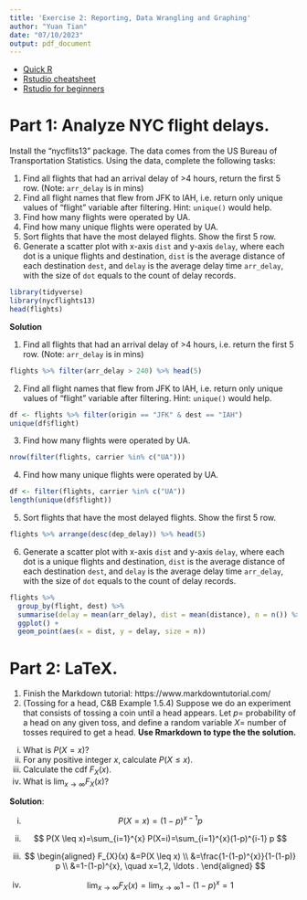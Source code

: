 ```yaml
---
title: 'Exercise 2: Reporting, Data Wrangling and Graphing'
author: "Yuan Tian"
date: "07/10/2023"
output: pdf_document
---
```


- [Quick R](https://www.statmethods.net/r-tutorial/index.html)
- [Rstudio cheatsheet](https://www.rstudio.com/resources/cheatsheets/)
- [Rstudio for beginners](https://education.rstudio.com/learn/beginner/)

# Part 1: Analyze NYC flight delays.   

Install the "nycflits13" package. The data comes from the US Bureau of Transportation Statistics. Using the data, complete the following tasks: 

1. Find all flights that had an arrival delay of >4 hours, return the first 5 row. (Note: `arr_delay` is in mins)
2. Find all flight names that flew from JFK to IAH, i.e. return only unique values of "flight" variable after filtering. Hint: `unique()` would help. 
3. Find how many flights were operated by UA. 
4. Find how many unique flights were operated by UA. 
5. Sort flights that have the most delayed flights. Show the first 5 row. 
6. Generate a scatter plot with x-axis `dist` and y-axis `delay`, where each dot is a unique flights and destination, `dist` is the average distance of each destination `dest`, and `delay` is the average delay time `arr_delay`, with the size of `dot` equals to the count of delay records. 

```r
library(tidyverse)
library(nycflights13)
head(flights)
```

**Solution**

1. Find all flights that had an arrival delay of >4 hours, i.e. return the first 5 row. (Note: `arr_delay` is in mins)

```r
flights %>% filter(arr_delay > 240) %>% head(5)
```

2. Find all flight names that flew from JFK to IAH, i.e. return only unique values of "flight" variable after filtering. Hint: `unique()` would help. 

```r
df <- flights %>% filter(origin == "JFK" & dest == "IAH")
unique(df$flight)
```

3. Find how many flights were operated by UA. 

```r
nrow(filter(flights, carrier %in% c("UA")))
```

4. Find how many unique flights were operated by UA. 

```r
df <- filter(flights, carrier %in% c("UA")) 
length(unique(df$flight))
```

5. Sort flights that have the most delayed flights. Show the first 5 row. 

```r
flights %>% arrange(desc(dep_delay)) %>% head(5)
```

6. Generate a scatter plot with x-axis `dist` and y-axis `delay`, where each dot is a unique flights and destination, `dist` is the average distance of each destination `dest`, and `delay` is the average delay time `arr_delay`, with the size of `dot` equals to the count of delay records. 

```r
flights %>%
  group_by(flight, dest) %>%
  summarise(delay = mean(arr_delay), dist = mean(distance), n = n()) %>%
  ggplot() +
  geom_point(aes(x = dist, y = delay, size = n)) 
```

\clearpage

# Part 2: LaTeX.

1. Finish the Markdown tutorial: https://www.markdowntutorial.com/
2. (Tossing for a head, C&B Example 1.5.4) Suppose we do an experiment that consists of tossing a coin until a head appears. Let $p=$ probability of a head on any given toss, and define a random variable $X=$ number of tosses required to get a head. **Use Rmarkdown to type the the solution.**

  (i) What is $P(X = x)$?
  (ii) For any positive integer $x$, calculate $P(X \leq x)$. 
  (iii) Calculate the cdf $F_{X}(x)$. 
  (iv) What is $\lim _{x \rightarrow \infty} F_{X}(x)$? 
  
**Solution**:

(i) 
$$
P(X=x)=(1-p)^{x-1} p
$$

(ii) 
$$
P(X \leq x)=\sum_{i=1}^{x} P(X=i)=\sum_{i=1}^{x}(1-p)^{i-1} p
$$

(iii)
$$
\begin{aligned}
F_{X}(x) &=P(X \leq x) \\
&=\frac{1-(1-p)^{x}}{1-(1-p)} p \\
&=1-(1-p)^{x}, \quad x=1,2, \ldots .
\end{aligned}
$$

(iv)
$$
\lim _{x \rightarrow \infty} F_{X}(x)=\lim _{x \rightarrow \infty} 1-(1-p)^{x}=1
$$